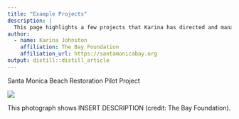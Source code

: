 ```yaml
---
title: "Example Projects"
description: |
  This page highlights a few projects that Karina has directed and managed.
author:
  - name: Karina Johnston 
    affiliation: The Bay Foundation
    affiliation_url: https://santamonicabay.org
output: distill::distill_article
---
```


Santa Monica Beach Restoration Pilot Project

![](img/pathview_verbena.jpg)

This photograph shows INSERT DESCRIPTION (credit: The Bay Foundation).

